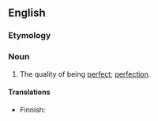 ==English==

===Etymology===
{{suffix|en|perfect|ness}}

===Noun===
{{en-noun|-|+}}

# The quality of being [[perfect]]; [[perfection]].

====Translations====
{{trans-top|quality of being perfect}}
* Finnish: {{t+|fi|täydellisyys}}
{{trans-mid}}
{{trans-bottom}}